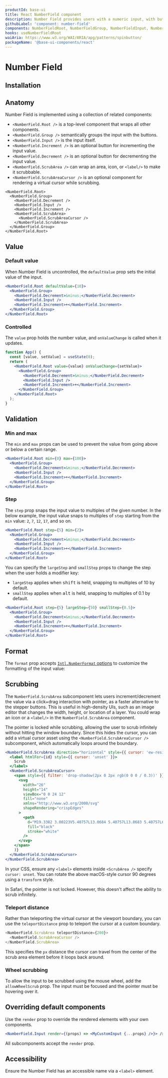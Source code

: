 ```yaml
---
productId: base-ui
title: React NumberField component
description: Number Field provides users with a numeric input, with buttons and a scrub area to increment or decrement its value.
githubLabel: 'component: number-field'
components: NumberFieldRoot, NumberFieldGroup, NumberFieldInput, NumberFieldIncrement, NumberFieldDecrement, NumberFieldScrubArea, NumberFieldScrubAreaCursor
hooks: useNumberFieldRoot
waiAria: https://www.w3.org/WAI/ARIA/apg/patterns/spinbutton/
packageName: '@base-ui-components/react'
---
```


# Number Field

<Description />

<ComponentLinkHeader design={false} />

<Demo demo="UnstyledNumberFieldIntroduction" defaultCodeOpen="false" bg="gradient" />

## Installation

<InstallationInstructions componentName="NumberField" />

## Anatomy

Number Field is implemented using a collection of related components:

- `<NumberField.Root />` is a top-level component that wraps all other components.
- `<NumberField.Group />` semantically groups the input with the buttons.
- `<NumberField.Input />` is the input itself.
- `<NumberField.Increment />` is an optional button for incrementing the input value.
- `<NumberField.Decrement />` is an optional button for decrementing the input value.
- `<NumberField.ScrubArea />` can wrap an area, icon, or `<label/>` to make it scrubbable.
- `<NumberField.ScrubAreaCursor />` is an optional component for rendering a virtual cursor while scrubbing.

```tsx
<NumberField.Root>
  <NumberField.Group>
    <NumberField.Decrement />
    <NumberField.Input />
    <NumberField.Increment />
    <NumberField.ScrubArea>
      <NumberField.ScrubAreaCursor />
    </NumberField.ScrubArea>
  </NumberField.Group>
</NumberField.Root>
```

## Value

### Default value

When Number Field is uncontrolled, the `defaultValue` prop sets the initial value of the input.

```jsx
<NumberField.Root defaultValue={10}>
  <NumberField.Group>
    <NumberField.Decrement>&minus;</NumberField.Decrement>
    <NumberField.Input />
    <NumberField.Increment>+</NumberField.Increment>
  </NumberField.Group>
</NumberField.Root>
```

### Controlled

The `value` prop holds the number value, and `onValueChange` is called when it updates.

```jsx
function App() {
  const [value, setValue] = useState(0);
  return (
    <NumberField.Root value={value} onValueChange={setValue}>
      <NumberField.Group>
        <NumberField.Decrement>&minus;</NumberField.Decrement>
        <NumberField.Input />
        <NumberField.Increment>+</NumberField.Increment>
      </NumberField.Group>
    </NumberField.Root>
  );
}
```

## Validation

### Min and max

The `min` and `max` props can be used to prevent the value from going above or below a certain range.

```jsx
<NumberField.Root min={0} max={100}>
  <NumberField.Group>
    <NumberField.Decrement>&minus;</NumberField.Decrement>
    <NumberField.Input />
    <NumberField.Increment>+</NumberField.Increment>
  </NumberField.Group>
</NumberField.Root>
```

### Step

The `step` prop snaps the input value to multiples of the given number. In the below example, the input value snaps to multiples of `step` starting from the `min` value: `2`, `7`, `12`, `17`, and so on.

```jsx
<NumberField.Root step={5} min={2}>
  <NumberField.Group>
    <NumberField.Decrement>&minus;</NumberField.Decrement>
    <NumberField.Input />
    <NumberField.Increment>+</NumberField.Increment>
  </NumberField.Group>
</NumberField.Root>
```

You can specify the `largeStep` and `smallStep` props to change the step when the user holds a modifier key:

- `largeStep` applies when <kbd>shift</kbd> is held, snapping to multiples of 10 by default.
- `smallStep` applies when <kbd>alt</kbd> is held, snapping to multiples of 0.1 by default.

```jsx
<NumberField.Root step={5} largeStep={50} smallStep={0.5}>
  <NumberField.Group>
    <NumberField.Decrement>&minus;</NumberField.Decrement>
    <NumberField.Input />
    <NumberField.Increment>+</NumberField.Increment>
  </NumberField.Group>
</NumberField.Root>
```

## Format

The `format` prop accepts [`Intl.NumberFormat` options](https://developer.mozilla.org/en-US/docs/Web/JavaScript/Reference/Global_Objects/Intl/NumberFormat) to customize the formatting of the input value:

<Demo demo="UnstyledNumberFieldFormat" />

## Scrubbing

The `NumberField.ScrubArea` subcomponent lets users increment/decrement the value via a click+drag interaction with pointer, as a faster alternative to the stepper buttons. This is useful in high-density UIs, such as an image editor that changes the width, height, or location of a layer. You could wrap an icon or a `<label/>` in the `NumberField.ScrubArea` component.

<Demo demo="UnstyledNumberFieldScrub" />

The pointer is locked while scrubbing, allowing the user to scrub infinitely without hitting the window boundary. Since this hides the cursor, you can add a virtual cursor asset using the `<NumberField.ScrubAreaCursor />` subcomponent, which automatically loops around the boundary.

```jsx
<NumberField.ScrubArea direction="horizontal" style={{ cursor: 'ew-resize' }}>
  <label htmlFor={id} style={{ cursor: 'unset' }}>
    Scrub
  </label>
  <NumberField.ScrubAreaCursor>
    <span style={{ filter: 'drop-shadow(2px 0 2px rgb(0 0 0 / 0.3))' }}>
      <svg
        width="26"
        height="14"
        viewBox="0 0 24 12"
        fill="none"
        xmlns="http://www.w3.org/2000/svg"
        shapeRendering="crispEdges"
      >
        <path
          d="M19.3382 3.00223V5.40757L13.0684 5.40757L13.0683 5.40757L6.59302 5.40964V3V1.81225L5.74356 2.64241L1.65053 6.64241L1.28462 7L1.65053 7.35759L5.74356 11.3576L6.59302 12.1878V11L6.59302 8.61585L13.0684 8.61585H19.3382V11V12.1741L20.1847 11.3605L24.3465 7.36049L24.7217 6.9999L24.3464 6.63941L20.1846 2.64164L19.3382 1.82862V3.00223Z"
          fill="black"
          stroke="white"
        />
      </svg>
    </span>
    )}
  </NumberField.ScrubAreaCursor>
</NumberField.ScrubArea>
```

In your CSS, ensure any `<label>` elements inside `<ScrubArea />` specify `cursor: unset`. You can rotate the above macOS-style cursor 90 degrees using a `transform` style.

<Callout type="info">
  In Safari, the pointer is not locked. However, this doesn't affect the ability to scrub
  infinitely.
</Callout>

### Teleport distance

Rather than teleporting the virtual cursor at the viewport boundary, you can use the `teleportDistance` prop to teleport the cursor at a custom boundary.

```js
<NumberField.ScrubArea teleportDistance={200}>
  <NumberField.ScrubAreaCursor />
</NumberField.ScrubArea>
```

This specifies the `px` distance the cursor can travel from the center of the scrub area element before it loops back around.

### Wheel scrubbing

To allow the input to be scrubbed using the mouse wheel, add the `allowWheelScrub` prop. The input must be focused and the pointer must be hovering over it.

<Demo demo="UnstyledNumberFieldWheelScrub" />

## Overriding default components

Use the `render` prop to override the rendered elements with your own components.

```jsx
<NumberField.Input render={(props) => <MyCustomInput {...props} />}> />
```

All subcomponents accept the `render` prop.

## Accessibility

Ensure the Number Field has an accessible name via a `<label>` element.
